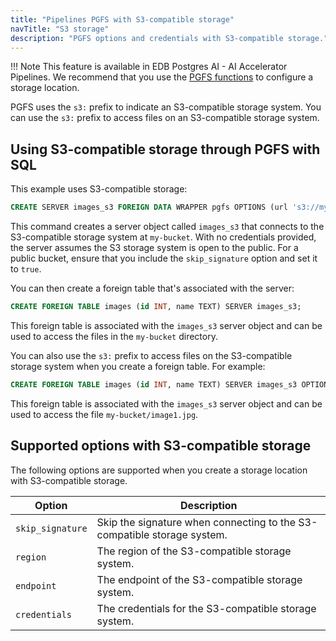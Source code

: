 ```yaml
---
title: "Pipelines PGFS with S3-compatible storage"
navTitle: "S3 storage"
description: "PGFS options and credentials with S3-compatible storage."
---
```


!!! Note
    This feature is available in EDB Postgres AI - AI Accelerator Pipelines. We recommend that you
    use the [PGFS functions](../functions) to configure a storage location.

PGFS uses the `s3:` prefix to indicate an S3-compatible storage system. You can use the `s3:` prefix to access files on an S3-compatible storage system.

## Using S3-compatible storage through PGFS with SQL

This example uses S3-compatible storage:

```sql
CREATE SERVER images_s3 FOREIGN DATA WRAPPER pgfs OPTIONS (url 's3://my-bucket', , skip_signature 'true');
```

This command creates a server object called `images_s3` that connects to the S3-compatible storage system at `my-bucket`. With no credentials provided, the server assumes the S3 storage system is open to the public. For a public bucket, ensure that you include the `skip_signature` option and set it to `true`.

You can then create a foreign table that's associated with the server:

```sql
CREATE FOREIGN TABLE images (id INT, name TEXT) SERVER images_s3;
```

This foreign table is associated with the `images_s3` server object and can be used to access the files in the `my-bucket` directory.

You can also use the `s3:` prefix to access files on the S3-compatible storage system when you create a foreign table. For example:

```sql
CREATE FOREIGN TABLE images (id INT, name TEXT) SERVER images_s3 OPTIONS (filename 's3://my-bucket/image1.jpg');
```

This foreign table is associated with the `images_s3` server object and can be used to access the file `my-bucket/image1.jpg`.

## Supported options with S3-compatible storage

The following options are supported when you create a storage location with S3-compatible storage.

| Option          | Description                                                                 |
|-----------------|-----------------------------------------------------------------------------|
| `skip_signature` | Skip the signature when connecting to the S3-compatible storage system.     |
| `region`        | The region of the S3-compatible storage system.                             |
| `endpoint`      | The endpoint of the S3-compatible storage system.                           |
| `credentials`   | The credentials for the S3-compatible storage system.                       |
